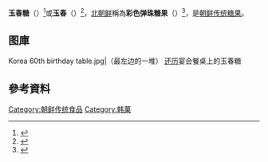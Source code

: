 {{Infobox food
| name = 玉春糖
| image = Okchundang.jpg
| caption = 
| alternate_name = 
| country = [[朝鲜|朝鲜]]
| region = 
| national_cuisine = 
| creator =           <!-- or | creators = -->
| year = 
| mintime = 
| maxtime = 
| type = [[糖果|糖果]]
| course = 
| served = 
| main_ingredient = 米粉
| minor_ingredient = 
| variations = 
| serving_size = 100 g
| calories = 
| protein = 
| fat = 
| carbohydrate = 
| glycemic_index = 
| similar_dish = 
| other = 
}}
{{Infobox Korean name
| title          = 韩语（[[大韩民国|韩国]]）
| hangul         = {{lang|ko|옥춘당}} / {{lang|ko|옥춘}}
| hanja          = {{lang|ko-Hant|{{linktext|玉春糖}}}} / {{lang|ko-Hant|{{linktext|玉春}}}}
| rr             = okchundang / okchun
}}
{{Infobox Korean name
| title          = 朝鲜语（[[朝鲜民主主义人民共和国|朝鲜]]）
| context        = north
| hangul         = {{lang|ko|색구슬사탕}}
| mr             = saek kusŭl sathang
}}

'''玉春糖'''（{{lang|ko|옥춘당}}）<ref>{{Cite web|url=http://stdweb2.korean.go.kr/search/View.jsp?idx=239932|title=옥춘-당 (玉春糖)|accessdate=2017-02-07|work=[[标准国语大词典|标准国语大词典]]|publisher=[[韩国国立国语院|韩国国立国语院]]|archive-date=2017-02-07|archive-url=https://web.archive.org/web/20170207113250/http://stdweb2.korean.go.kr/search/View.jsp?idx=239932|dead-url=no}}</ref>或'''玉春'''（{{lang|ko|옥춘}}）<ref>{{Cite web|url=http://www.doopedia.co.kr/doopedia/master/master.do?_method=view&MAS_IDX=101013000916919|title=옥춘당[玉春糖]|accessdate=2017-02-07|work=[[斗山百科|斗山百科]]|publisher=[[斗山|斗山]]}}</ref>，[[朝鲜民主主义人民共和国|北朝鲜]]稱為'''彩色弹珠糖果'''（{{lang|ko|색구슬사탕}}）<ref>{{Cite web|url=http://stdweb2.korean.go.kr/search/View.jsp?idx=176836|title=색구슬사탕 (色--沙糖▽)|accessdate=2017-02-07|work=[[标准国语大词典|标准国语大词典]]|publisher=[[韩国国立国语院|韩国国立国语院]]|archive-date=2017-02-07|archive-url=https://web.archive.org/web/20170207113112/http://stdweb2.korean.go.kr/search/View.jsp?idx=176836|dead-url=no}}</ref>，是[[韩果|朝鲜传统糖果]]。

==图庫==
<gallery>
Korea 60th birthday table.jpg|（最左边的一堆） [[还历|还历]]宴会餐桌上的玉春糖
</gallery>

==參考資料==
{{Reflist}}

{{korea-stub}}

[[Category:朝鲜传统食品|Category:朝鲜传统食品]]
[[Category:韩菓|Category:韩菓]]